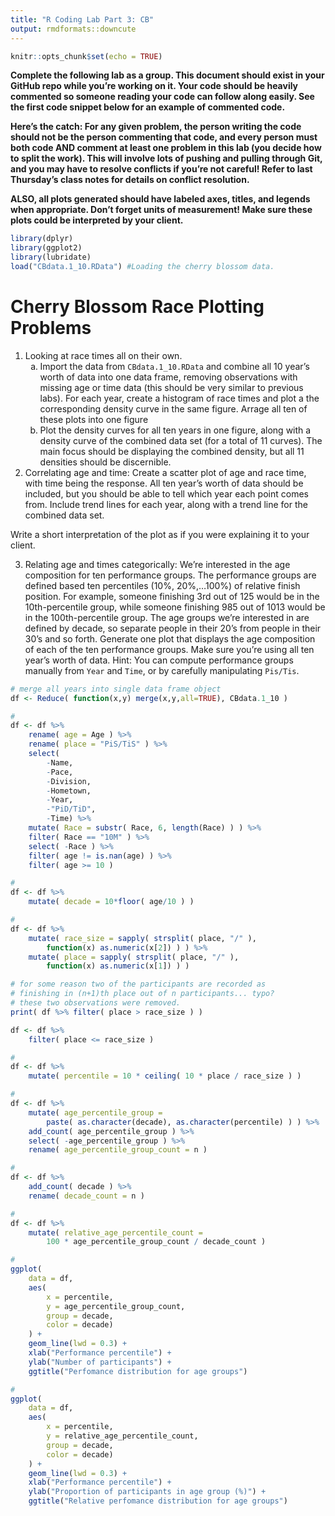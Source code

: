 ```yaml
---
title: "R Coding Lab Part 3: CB"
output: rmdformats::downcute
---
```


  ```r
knitr::opts_chunk$set(echo = TRUE)
```

**Complete the following lab as a group. This document should exist in your GitHub repo while you're working on it. Your code should be heavily commented so someone reading your code can follow along easily. See the first code snippet below for an example of commented code.**

**Here's the catch: For any given problem, the person writing the code should not be the person commenting that code, and every person must both code AND comment at least one problem in this lab (you decide how to split the work). This will involve lots of pushing and pulling through Git, and you may have to resolve conflicts if you're not careful! Refer to last Thursday's class notes for details on conflict resolution.**

**ALSO, all plots generated should have labeled axes, titles, and legends when appropriate. Don't forget units of measurement! Make sure these plots could be interpreted by your client.**


```r
library(dplyr)
library(ggplot2)
library(lubridate)
load("CBdata.1_10.RData") #Loading the cherry blossom data.
```
# Cherry Blossom Race Plotting Problems

1) Looking at race times all on their own.
    a) Import the data from `CBdata.1_10.RData` and combine all 10 year's worth of data into one data frame, removing observations with missing age or time data (this should be very similar to previous labs). For each year, create a histogram of race times and plot a the corresponding density curve in the same figure. Arrage all ten of these plots into one figure
    b) Plot the density curves for all ten years in one figure, along with a density curve of the combined data set (for a total of 11 curves). The main focus should be displaying the combined density, but all 11 densities should be discernible.

2) Correlating age and time: Create a scatter plot of age and race time, with time being the response. All ten year's worth of data should be included, but you should be able to tell which year each point comes from. Include trend lines for each year, along with a trend line for the combined data set.

Write a short interpretation of the plot as if you were explaining it to your client.


3) Relating age and times categorically:
We're interested in the age composition for ten performance groups. The performance groups are defined based ten percentiles (10%, 20%,...100%) of relative finish position. For example, someone finishing 3rd out of 125 would be in the 10th-percentile group, while someone finishing 985 out of 1013 would be in the 100th-percentile group.
The age groups we're interested in are defined by decade, so separate people in their 20's from people in their 30's and so forth.
Generate one plot that displays the age composition of each of the ten performance groups. Make sure you're using all ten year's worth of data.
Hint: You can compute performance groups manually from `Year` and `Time`, or by carefully manipulating `Pis/Tis`.

```r
# merge all years into single data frame object
df <- Reduce( function(x,y) merge(x,y,all=TRUE), CBdata.1_10 )

#
df <- df %>%
    rename( age = Age ) %>%
    rename( place = "PiS/TiS" ) %>%
    select(
        -Name,
        -Pace,
        -Division,
        -Hometown,
        -Year,
        -"PiD/TiD",
        -Time) %>%
    mutate( Race = substr( Race, 6, length(Race) ) ) %>%
    filter( Race == "10M" ) %>%
    select( -Race ) %>%
    filter( age != is.nan(age) ) %>%
    filter( age >= 10 )

#
df <- df %>%
    mutate( decade = 10*floor( age/10 ) )

#
df <- df %>%
    mutate( race_size = sapply( strsplit( place, "/" ),
        function(x) as.numeric(x[2]) ) ) %>%
    mutate( place = sapply( strsplit( place, "/" ),
        function(x) as.numeric(x[1]) ) )

# for some reason two of the participants are recorded as
# finishing in (n+1)th place out of n participants... typo?
# these two observations were removed.
print( df %>% filter( place > race_size ) )

df <- df %>%
    filter( place <= race_size )

#
df <- df %>%
    mutate( percentile = 10 * ceiling( 10 * place / race_size ) )

#
df <- df %>%
    mutate( age_percentile_group =
        paste( as.character(decade), as.character(percentile) ) ) %>%
    add_count( age_percentile_group ) %>%
    select( -age_percentile_group ) %>%
    rename( age_percentile_group_count = n )

#
df <- df %>%
    add_count( decade ) %>%
    rename( decade_count = n )

#
df <- df %>%
    mutate( relative_age_percentile_count =
        100 * age_percentile_group_count / decade_count )

#
ggplot(
    data = df,
    aes(
        x = percentile,
        y = age_percentile_group_count,
        group = decade,
        color = decade)
    ) +
    geom_line(lwd = 0.3) +
    xlab("Performance percentile") +
    ylab("Number of participants") +
    ggtitle("Perfomance distribution for age groups")

#
ggplot(
    data = df,
    aes(
        x = percentile,
        y = relative_age_percentile_count,
        group = decade,
        color = decade)
    ) +
    geom_line(lwd = 0.3) +
    xlab("Performance percentile") +
    ylab("Proportion of participants in age group (%)") +
    ggtitle("Relative perfomance distribution for age groups")
```